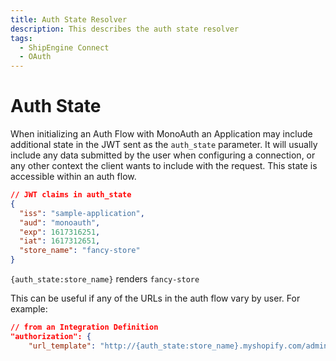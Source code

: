 ```yaml
---
title: Auth State Resolver
description: This describes the auth state resolver
tags:
  - ShipEngine Connect
  - OAuth
---
```


# Auth State

When initializing an Auth Flow with MonoAuth an Application may include
additional state in the JWT sent as the `auth_state` parameter. It will usually
include any data submitted by the user when configuring a connection, or any
other context the client wants to include with the request. This state is
accessible within an auth flow.

```json
// JWT claims in auth_state
{
  "iss": "sample-application",
  "aud": "monoauth",
  "exp": 1617316251,
  "iat": 1617312651,
  "store_name": "fancy-store"
}
```

`{auth_state:store_name}` renders `fancy-store`

This can be useful if any of the URLs in the auth flow vary by user. For example:

```json
// from an Integration Definition
"authorization": {
    "url_template": "http://{auth_state:store_name}.myshopify.com/admin/oauth/authorize",
```


<Pager
  prev="../index.mdx" prevTitle="Mono Auth Overview"
/>
